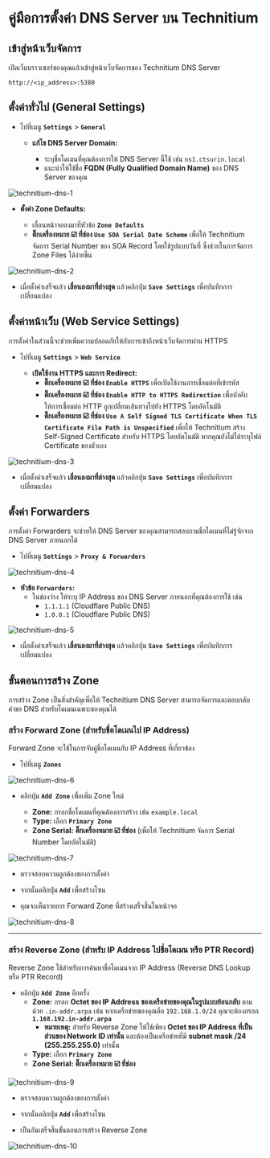# คู่มือการตั้งค่า DNS Server บน Technitium

## เข้าสู่หน้าเว็บจัดการ

เปิดเว็บบราวเซอร์ของคุณแล้วเข้าสู่หน้าเว็บจัดการของ Technitium DNS Server

```
http://<ip_address>:5380
```

## ตั้งค่าทั่วไป (General Settings)

- ไปที่เมนู **`Settings`** \> **`General`**

  - **แก้ไข DNS Server Domain:**

    - ระบุชื่อโดเมนที่คุณต้องการให้ DNS Server นี้ใช้ เช่น `ns1.ctsurin.local`
    - แนะนำให้ใช้ชื่อ **FQDN (Fully Qualified Domain Name)** ของ DNS Server ของคุณ

![technitium-dns-1](/assets/technitium/technitium-dns-1.png)

- **ตั้งค่า Zone Defaults:**

  - เลื่อนหน้าจอลงมาที่หัวข้อ **`Zone Defaults`**
  - **ติ๊กเครื่องหมาย ☑️ ที่ช่อง `Use SOA Serial Date Scheme`** เพื่อให้ Technitium จัดการ Serial Number ของ SOA Record โดยใช้รูปแบบวันที่ ซึ่งช่วยในการจัดการ Zone Files ได้ง่ายขึ้น

![technitium-dns-2](/assets/technitium/technitium-dns-2.png)

- เมื่อตั้งค่าเสร็จแล้ว **เลื่อนลงมาที่ล่างสุด** แล้วคลิกปุ่ม **`Save Settings`** เพื่อบันทึกการเปลี่ยนแปลง

## ตั้งค่าหน้าเว็บ (Web Service Settings)

การตั้งค่าในส่วนนี้จะช่วยเพิ่มความปลอดภัยให้กับการเข้าถึงหน้าเว็บจัดการผ่าน HTTPS

- ไปที่เมนู **`Settings`** \> **`Web Service`**

  - **เปิดใช้งาน HTTPS และการ Redirect:**
    - **ติ๊กเครื่องหมาย ☑️ ที่ช่อง `Enable HTTPS`** เพื่อเปิดใช้งานการเชื่อมต่อที่เข้ารหัส
    - **ติ๊กเครื่องหมาย ☑️ ที่ช่อง `Enable HTTP to HTTPS Redirection`** เพื่อบังคับให้การเชื่อมต่อ HTTP ถูกเปลี่ยนเส้นทางไปยัง HTTPS โดยอัตโนมัติ
    - **ติ๊กเครื่องหมาย ☑️ ที่ช่อง `Use A Self Signed TLS Certificate When TLS Certificate File Path is Unspecified`** เพื่อให้ Technitium สร้าง Self-Signed Certificate สำหรับ HTTPS โดยอัตโนมัติ หากคุณยังไม่ได้ระบุไฟล์ Certificate ของตัวเอง

![technitium-dns-3](/assets/technitium/technitium-dns-3.png)

- เมื่อตั้งค่าเสร็จแล้ว **เลื่อนลงมาที่ล่างสุด** แล้วคลิกปุ่ม **`Save Settings`** เพื่อบันทึกการเปลี่ยนแปลง

## ตั้งค่า Forwarders

การตั้งค่า Forwarders จะช่วยให้ DNS Server ของคุณสามารถสอบถามชื่อโดเมนที่ไม่รู้จักจาก DNS Server ภายนอกได้

- ไปที่เมนู **`Settings`** \> **`Proxy & Forwarders`**

![technitium-dns-4](/assets/technitium/technitium-dns-4.png)

- **หัวข้อ `Forwarders`:**
  - ในช่องว่าง ให้ระบุ IP Address ของ DNS Server ภายนอกที่คุณต้องการใช้ เช่น
    - `1.1.1.1` (Cloudflare Public DNS)
    - `1.0.0.1` (Cloudflare Public DNS)

![technitium-dns-5](/assets/technitium/technitium-dns-5.png)

- เมื่อตั้งค่าเสร็จแล้ว **เลื่อนลงมาที่ล่างสุด** แล้วคลิกปุ่ม **`Save Settings`** เพื่อบันทึกการเปลี่ยนแปลง

## ขั้นตอนการสร้าง Zone

การสร้าง Zone เป็นสิ่งสำคัญเพื่อให้ Technitium DNS Server สามารถจัดการและตอบกลับคำขอ DNS สำหรับโดเมนเฉพาะของคุณได้

### สร้าง Forward Zone (สำหรับชื่อโดเมนไป IP Address)

Forward Zone จะใช้ในการจับคู่ชื่อโดเมนกับ IP Address ที่เกี่ยวข้อง

- ไปที่เมนู **`Zones`**

![technitium-dns-6](/assets/technitium/technitium-dns-6.png)

- คลิกปุ่ม **`Add Zone`** เพื่อเพิ่ม Zone ใหม่

  - **Zone:** กรอกชื่อโดเมนที่คุณต้องการสร้าง เช่น `example.local`
  - **Type:** เลือก **`Primary Zone`**
  - **Zone Serial:** **ติ๊กเครื่องหมาย ☑️ ที่ช่อง** (เพื่อให้ Technitium จัดการ Serial Number โดยอัตโนมัติ)

![technitium-dns-7](/assets/technitium/technitium-dns-7.png)

- ตรวจสอบความถูกต้องของการตั้งค่า

- จากนั้นคลิกปุ่ม **`Add`** เพื่อสร้างโซน

- คุณจะเห็นรายการ Forward Zone ที่สร้างเสร็จสิ้นในหน้าจอ

![technitium-dns-8](/assets/technitium/technitium-dns-8.png)

---

### สร้าง Reverse Zone (สำหรับ IP Address ไปชื่อโดเมน หรือ PTR Record)

Reverse Zone ใช้สำหรับการค้นหาชื่อโดเมนจาก IP Address (Reverse DNS Lookup หรือ PTR Record)

- คลิกปุ่ม **`Add Zone`** อีกครั้ง
  - **Zone:** กรอก **Octet ของ IP Address ของเครือข่ายของคุณในรูปแบบย้อนกลับ** ตามด้วย `.in-addr.arpa` เช่น หากเครือข่ายของคุณคือ `192.168.1.0/24` คุณจะต้องกรอก **`1.168.192.in-addr.arpa`**
    - **หมายเหตุ:** สำหรับ Reverse Zone ให้ใช้เพียง **Octet ของ IP Address ที่เป็นส่วนของ Network ID เท่านั้น** และต้องเป็นเครือข่ายที่มี **subnet mask /24 (255.255.255.0)** เท่านั้น
  - **Type:** เลือก **`Primary Zone`**
  - **Zone Serial:** **ติ๊กเครื่องหมาย ☑️ ที่ช่อง**

![technitium-dns-9](/assets/technitium/technitium-dns-9.png)

- ตรวจสอบความถูกต้องของการตั้งค่า
- จากนั้นคลิกปุ่ม **`Add`** เพื่อสร้างโซน

- เป็นอันเสร็จสิ้นขั้นตอนการสร้าง Reverse Zone

![technitium-dns-10](/assets/technitium/technitium-dns-10.png)
